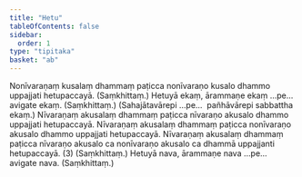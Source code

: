 ```yaml
---
title: "Hetu"
tableOfContents: false
sidebar:
  order: 1
type: "tipitaka"
basket: "ab"
---
```



<DynamicBreadcrumb />

<Division number="1">

<Paragraph number="1896">
Nonīvaraṇaṃ kusalaṃ dhammaṃ paṭicca nonīvaraṇo kusalo dhammo uppajjati hetupaccayā. (Saṃkhittaṃ.)
</Paragraph>

</Division>
<Division number="2">

<Paragraph number="1897">
Hetuyā ekaṃ, ārammaṇe ekaṃ …pe…  avigate ekaṃ. (Saṃkhittaṃ.)
</Paragraph>

<Paragraph number="1898">
(Sahajātavārepi …pe…  pañhāvārepi sabbattha ekaṃ.)
</Paragraph>

</Division>
<Division number="3">

<Paragraph number="1899">
Nīvaraṇaṃ akusalaṃ dhammaṃ paṭicca nīvaraṇo akusalo dhammo uppajjati hetupaccayā. Nīvaraṇaṃ akusalaṃ dhammaṃ paṭicca nonīvaraṇo akusalo dhammo uppajjati hetupaccayā. Nīvaraṇaṃ akusalaṃ dhammaṃ paṭicca nīvaraṇo akusalo ca nonīvaraṇo akusalo ca dhammā uppajjanti hetupaccayā. (3) (Saṃkhittaṃ.)
</Paragraph>

</Division>
<Division number="4">

<Paragraph number="1900">
Hetuyā nava, ārammaṇe nava …pe…  avigate nava. (Saṃkhittaṃ.)
</Paragraph>
</Division>